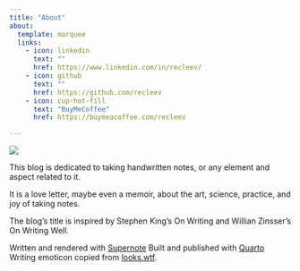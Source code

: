 ---
title: "About"
about:
  template: marquee
  links:
    - icon: linkedin
      text: ""
      href: https://www.linkedin.com/in/recleev/
    - icon: github
      text: ""
      href: https://github.com/recleev
    - icon: cup-hot-fill
      text: "BuyMeCoffee"
      href: https://buymeacoffee.com/recleev

---

:::: {.note-with-text}
::: note
![](about/about.png){fig-alt="About in my handwriting, also comes with a writing emoticon."}
:::

::: text
This blog is dedicated to
taking handwritten notes,
or any element and aspect
related to it.

It is a love letter, maybe even
a memoir, about the art, science,
practice, and joy of taking notes.

The blog's title is inspired
by Stephen King's On Writing
and Willian Zinsser's On
Writing Well.

Written and rendered with
[Supernote](https://supernote.com/)
Built and published with
[Quarto](https://quarto.org/)
Writing emoticon copied from
[looks.wtf](https://looks.wtf/).
:::
::::
